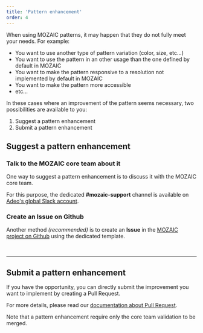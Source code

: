 ---
title: 'Pattern enhancement'
order: 4
---

When using MOZAIC patterns, it may happen that they do not fully meet your needs. For example:

- You want to use another type of pattern variation (color, size, etc...)
- You want to use the pattern in an other usage than the one defined by default in MOZAIC
- You want to make the pattern responsive to a resolution not implemented by default in MOZAIC
- You want to make the pattern more accessible
- etc...

In these cases where an improvement of the pattern seems necessary, two possibilities are available to you:

1. Suggest a pattern enhancement
2. Submit a pattern enhancement

## Suggest a pattern enhancement

### Talk to the MOZAIC core team about it

One way to suggest a pattern enhancement is to discuss it with the MOZAIC core team.

For this purpose, the dedicated **#mozaic-support** channel is available on [Adeo's global Slack account](https://adeo-tech-community.slack.com/).


### Create an Issue on Github

Another method _(recommended)_ is to create an **Issue** in the [MOZAIC project on Github](https://github.com/adeo/mozaic-design-system/issues/new/choose) using the dedicated template.

<br/>

***

## Submit a pattern enhancement

If you have the opportunity, you can directly submit the improvement you want to implement by creating a Pull Request.

For more details, please read our [documentation about Pull Request](http://mozaic.adeo.cloud/Contributing/GitConventions/#pull-request).

Note that a pattern enhancement require only the core team validation to be merged.